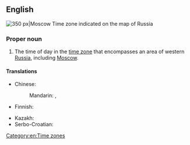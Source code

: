 ==English==
[[File:Map of Russia - Moscow time zone.svg|thumb|right|350 px|Moscow Time zone indicated on the map of Russia]]
{{wikipedia}}

===Proper noun===
{{en-proper noun|head=[[Moscow]] [[time|Time]]}}

# The time of day in the [[time zone]] that encompasses an area of western [[Russia]], including [[Moscow]].

====Translations====
{{trans-top|time of day in Moscow time zone}}
* Chinese:
*: Mandarin: {{t|cmn|莫斯科時間|sc=Hani}}, {{t|cmn|莫斯科时间|tr=Mòsīkē shíjiān|sc=Hani}}
* Finnish: {{t|fi|[[Moskova|Moskovan]] [[aika]]}}
{{trans-mid}}
* Kazakh: {{t|kk|Мәскеу уақыты|sc=Cyrl}}
* Serbo-Croatian: {{t|sh|Moskovsko vrijeme}}
{{trans-bottom}}

[[Category:en:Time zones]]